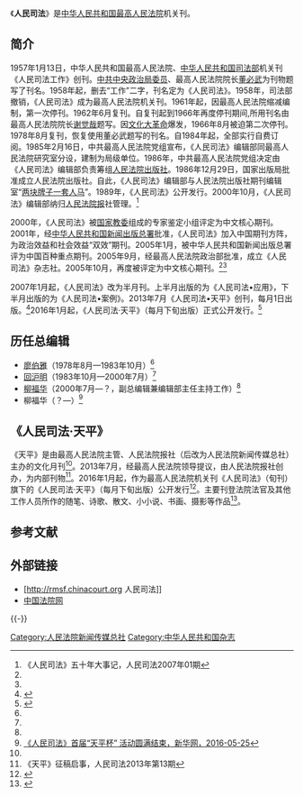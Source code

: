《'''人民司法'''》是[[中华人民共和国最高人民法院|中华人民共和国最高人民法院]]机关刊。

==简介==
1957年1月13日，中华人民共和国最高人民法院、[[中华人民共和国司法部|中华人民共和国司法部]]机关刊《人民司法工作》创刊。[[中共中央政治局委员|中共中央政治局委员]]、最高人民法院院长[[董必武|董必武]]为刊物题写了刊名。1958年起，删去“工作”二字，刊名定为《人民司法》。1958年，司法部撤销，《人民司法》成为最高人民法院机关刊。1961年起，因最高人民法院缩减编制，第一次停刊。1962年6月复刊。自复刊起到1966年再度停刊期间,所用刊名由最高人民法院院长[[谢觉哉|谢觉哉]]题写。因[[文化大革命|文化大革命]]爆发，1966年8月被迫第二次停刊。1978年8月复刊，恢复使用董必武题写的刊名。自1984年起，全部实行自费订阅。1985年2月16日，中共最高人民法院党组宣布，《人民司法》编辑部同最高人民法院研究室分设，建制为局级单位。1986年，中共最高人民法院党组决定由《人民司法》编辑部负责筹组[[人民法院出版社|人民法院出版社]]。1986年12月29日，国家出版局批准成立人民法院出版社。自此，《人民司法》编辑部与人民法院出版社期刊编辑室“[[两块牌子一套人马|两块牌子一套人马]]”。1989年，《人民司法》公开发行。2000年10月，《人民司法》编辑部纳归[[人民法院报|人民法院报]]社管理。<ref name=wushi>《人民司法》五十年大事记，人民司法2007年01期</ref>

2000年，《人民司法》被[[国家教委|国家教委]]组成的专家鉴定小组评定为中文核心期刊。2001年，经[[中华人民共和国新闻出版总署|中华人民共和国新闻出版总署]]批准，《人民司法》加入中国期刊方阵，为政治效益和社会效益“双效”期刊。2005年1月，被中华人民共和国新闻出版总署评为中国百种重点期刊。2005年9月，经最高人民法院政治部批准，成立《人民司法》杂志社。2005年10月，再度被评定为中文核心期刊。<ref name=jj/><ref name=wushi/>

2007年1月起，《人民司法》改为半月刊。上半月出版的为《人民司法•应用》，下半月出版的为《人民司法•案例》。2013年7月《人民司法•天平》创刊，每月1日出版。<ref name=jj>{{Cite web |url=http://rmsf.chinacourt.org/public/detail.php?id=1 |title=《人民司法》简介，中国法院网，2009-10-16 |accessdate=2016-11-23 |archive-date=2020-01-16 |archive-url=https://web.archive.org/web/20200116123751/http://rmsf.chinacourt.org/public/detail.php?id=1 |dead-url=no }}</ref>2016年1月起，《人民司法·天平》（每月下旬出版）正式公开发行。<ref>{{Cite web |url=http://news.xinhuanet.com/legal/2015-12/19/c_128546889.htm |title=《人民司法·天平》征稿启事，新华网，2015-12-19 |accessdate=2016-11-23 |archive-date=2017-04-06 |archive-url=https://web.archive.org/web/20170406020746/http://news.xinhuanet.com/legal/2015-12/19/c_128546889.htm |dead-url=no }}</ref>

==历任总编辑==
*[[廖伯雅|廖伯雅]]（1978年8月—1983年10月）<ref name=wushi/>
*[[回沪明|回沪明]]（1983年10月—2000年7月）<ref name=wushi/>
*[[柳福华|柳福华]]（2000年7月—？，副总编辑兼编辑部主任主持工作）<ref name=wushi/>
*柳福华（？—）<ref>[http://www.js.xinhuanet.com/2016-05/25/c_1118930037.htm 《人民司法》首届“天平杯” 活动圆满结束，新华网，2016-05-25]{{Dead link|date=2019年5月 |bot=InternetArchiveBot |fix-attempted=yes }}</ref>

==《人民司法·天平》==
《天平》是由最高人民法院主管、人民法院报社（后改为人民法院新闻传媒总社）主办的文化月刊<ref name=zhenggao/>。2013年7月，经最高人民法院领导提议，由人民法院报社创办，为内部刊物<ref>《天平》征稿启事，人民司法2013年第13期</ref>。2016年1月起，作为最高人民法院机关刊《人民司法》（旬刊）旗下的《人民司法·天平》（每月下旬出版）公开发行<ref>{{Cite web  |url =http://news.xinhuanet.com/legal/2015-12/19/c_128546889.htm  |title =《人民司法·天平》征稿启事  |author =  |date =2015-12-19  |publisher =新华网  |language =  |accessdate =  |quote =  |archive-date =2017-04-06  |archive-url =https://web.archive.org/web/20170406020746/http://news.xinhuanet.com/legal/2015-12/19/c_128546889.htm  |dead-url =no  }}</ref>。主要刊登法院法官及其他工作人员所作的随笔、诗歌、散文、小小说、书画、摄影等作品<ref name=zhenggao>{{Cite web |url = http://www.chinacourt.org/article/detail/2013/10/id/1109749.shtml |title = 《天平》征稿启事 |author =  |date = 2013-10-18 |publisher = 2013-10-18 |language =  |accessdate =  |quote =  |archive-date = 2019-06-20 |archive-url = https://web.archive.org/web/20190620155011/https://www.chinacourt.org/article/detail/2013/10/id/1109749.shtml |dead-url = no }}</ref>。

==参考文献==
{{reflist|2}}

== 外部链接 ==
* [http://rmsf.chinacourt.org{{Wayback|url=http://rmsf.chinacourt.org/ |date=20200706081219 }} 人民司法]]
* [[中国法院网|中国法院网]]

{{-}}
{{中华人民共和国法院|最}}

[[Category:人民法院新闻传媒总社|Category:人民法院新闻传媒总社]]
[[Category:中华人民共和国杂志|Category:中华人民共和国杂志]]